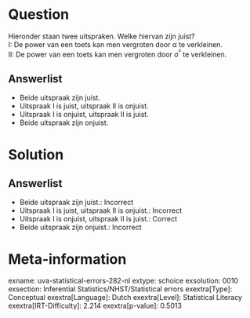 Question
========

Hieronder staan twee uitspraken. Welke hiervan zijn juist?\
I: De power van een toets kan men vergroten door α te verkleinen.\
II: De power van een toets kan men vergroten door σ^²^ te verkleinen.

Answerlist
----------

* Beide uitspraak zijn juist.
* Uitspraak I is juist, uitspraak II is onjuist.
* Uitspraak I is onjuist, uitspraak II is juist.
* Beide uitspraak zijn onjuist.

Solution
========

Answerlist
----------

* Beide uitspraak zijn juist.: Incorrect
* Uitspraak I is juist, uitspraak II is onjuist.: Incorrect
* Uitspraak I is onjuist, uitspraak II is juist.: Correct
* Beide uitspraak zijn onjuist.: Incorrect

Meta-information
================
exname: uva-statistical-errors-282-nl
extype: schoice
exsolution: 0010
exsection: Inferential Statistics/NHST/Statistical errors
exextra[Type]: Conceptual
exextra[Language]: Dutch
exextra[Level]: Statistical Literacy
exextra[IRT-Difficulty]: 2.214
exextra[p-value]: 0.5013
